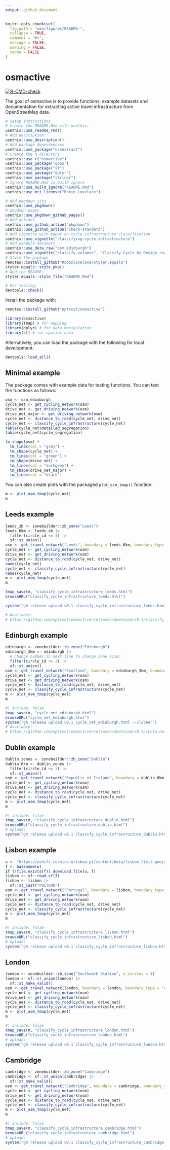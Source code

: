 ```yaml
---
output: github_document
---
```


<!-- README.md is generated from README.Rmd. Please edit that file -->

```r
knitr::opts_chunk$set(
  fig.path = "man/figures/README-",
  collapse = TRUE,
  comment = "#>",
  message = FALSE,
  warning = FALSE,
  cache = FALSE
)
```

# osmactive

<!-- badges: start -->
[![R-CMD-check](https://github.com/nptscot/osmactive/actions/workflows/R-CMD-check.yaml/badge.svg)](https://github.com/nptscot/osmactive/actions/workflows/R-CMD-check.yaml)

<!-- badges: end -->

The goal of osmactive is to provide functions, example datasets and documentation for extracting active travel infrastructure from OpenStreetMap data.

```r
# Setup instructions
# Create the README.Rmd with usethis:
usethis::use_readme_rmd()
# Add description:
usethis::use_description()
# Add package dependencies
usethis::use_package("osmextract")
# Create the R directory
usethis::use_r("osmactive")
usethis::use_package("geos")
usethis::use_package("sf")
usethis::use_package("dplyr")
usethis::use_package("stringr")
# Ignore README.Rmd in build ignore
usethis::use_build_ignore("README.Rmd")
usethis::use_mit_license("Robin Lovelace")

# Add pkgdown site
usethis::use_pkgdown()
# pkgdown pages
usethis::use_pkgdown_github_pages()
# Add actions
usethis::use_github_action("pkgdown")
usethis::use_github_action("check-standard")
# Add vignette with paper on cycle infrastructure classification
usethis::use_vignette("classifying-cycle-infrastructure")
# Add example datasets
usethis::use_data_raw("osm_edinburgh")
usethis::use_vignette("classify-volumes", "Classify Cycle by Design road volumes")
# Style the package
remotes::install_github("Robinlovelace/styler.equals")
styler.equals::style_pkg()
# And the README:
styler.equals::style_file("README.Rmd")
```

```r
# For testing:
devtools::check()
```

Install the package with:

```r
remotes::install_github("nptscot/osmactive")
```

```r
library(osmactive)
library(tmap) # for mapping
library(dplyr) # for data manipulation
library(sf) # for spatial data
```

Alternatively, you can load the package with the following for local development:

```r
devtools::load_all()
```

## Minimal example

The package comes with example data for testing functions.
You can test the functions as follows:

```r
osm <- osm_edinburgh
cycle_net <- get_cycling_network(osm)
drive_net <- get_driving_network(osm)
drive_net_major <- get_driving_network(osm)
cycle_net <- distance_to_road(cycle_net, drive_net)
cycle_net <- classify_cycle_infrastructure(cycle_net)
table(cycle_net$detailed_segregation)
table(cycle_net$cycle_segregation)
```

```r
tm_shape(osm) +
  tm_lines(col = "grey") +
  tm_shape(cycle_net) +
  tm_lines(col = "green") +
  tm_shape(drive_net) +
  tm_lines(col = "darkgrey") +
  tm_shape(drive_net_major) +
  tm_lines(col = "black")
```

You can also create plots with the packaged `plot_osm_tmap()` function:

```r
m <- plot_osm_tmap(cycle_net)
m
```

## Leeds example

```r
leeds_zb <- zonebuilder::zb_zone("Leeds")
leeds_6km <- leeds_zb |>
  filter(circle_id <= 3) |>
  sf::st_union()
osm <- get_travel_network("Leeds", boundary = leeds_6km, boundary_type = "clipsrc")
cycle_net <- get_cycling_network(osm)
drive_net <- get_driving_network(osm)
cycle_net <- distance_to_road(cycle_net, drive_net)
names(cycle_net)
cycle_net <- classify_cycle_infrastructure(cycle_net)
names(cycle_net)
m <- plot_osm_tmap(cycle_net)
m
```

```r
tmap_save(m, "classify_cycle_infrastructure_leeds.html")
browseURL("classify_cycle_infrastructure_leeds.html")

system("gh release upload v0.1 classify_cycle_infrastructure_leeds.html --clobber")

# Available:
# https://github.com/nptscot/osmactive/releases/download/v0.1/classify_cycle_infrastructure_leeds.html
```

## Edinburgh example

```r
edinburgh <- zonebuilder::zb_zone("Edinburgh")
edinburgh_3km <- edinburgh |>
  # Change number in next line to change zone size:
  filter(circle_id <= 2) |>
  sf::st_union()
osm <- get_travel_network("Scotland", boundary = edinburgh_3km, boundary_type = "clipsrc")
cycle_net <- get_cycling_network(osm)
drive_net <- get_driving_network(osm)
cycle_net <- distance_to_road(cycle_net, drive_net)
cycle_net <- classify_cycle_infrastructure(cycle_net)
m <- plot_osm_tmap(cycle_net)
m
```

<!-- Save an interactive version of the map to check the resu lts as follows: -->

```r
#| include: false
tmap_save(m, "cycle_net_edinburgh.html")
browseURL("cycle_net_edinburgh.html")
system("gh release upload v0.1 cycle_net_edinburgh.html --clobber")
# Available:
# https://github.com/nptscot/osmactive/releases/download/v0.1/cycle_net_edinburgh.html
```

## Dublin example

```r
dublin_zones <- zonebuilder::zb_zone("Dublin")
dublin_6km <- dublin_zones |>
  filter(circle_id <= 3) |>
  sf::st_union()
osm <- get_travel_network("Republic of Ireland", boundary = dublin_6km, boundary_type = "clipsrc")
cycle_net <- get_cycling_network(osm)
drive_net <- get_driving_network(osm)
cycle_net <- distance_to_road(cycle_net, drive_net)
cycle_net <- classify_cycle_infrastructure(cycle_net)
m <- plot_osm_tmap(cycle_net)
m
```

```r
#| include: false
tmap_save(m, "classify_cycle_infrastructure_dublin.html")
browseURL("classify_cycle_infrastructure_dublin.html")
# upload:
system("gh release upload v0.1 classify_cycle_infrastructure_dublin.html --clobber")
```

## Lisbon example

```r
u <- "https://ushift.tecnico.ulisboa.pt/content/data/lisbon_limit.geojson"
f <- basename(u)
if (!file.exists(f)) download.file(u, f)
lisbon <- sf::read_sf(f)
lisbon <- lisbon |>
  sf::st_cast("POLYGON")
osm <- get_travel_network("Portugal", boundary = lisbon, boundary_type = "clipsrc", force_vectortranslate = TRUE)
cycle_net <- get_cycling_network(osm)
drive_net <- get_driving_network(osm)
cycle_net <- distance_to_road(cycle_net, drive_net)
cycle_net <- classify_cycle_infrastructure(cycle_net)
m <- plot_osm_tmap(cycle_net)
m
```

```r
#| include: false
tmap_save(m, "classify_cycle_infrastructure_lisbon.html")
browseURL("classify_cycle_infrastructure_lisbon.html")
# upload:
system("gh release upload v0.1 classify_cycle_infrastructure_lisbon.html --clobber")
```

## London

```r
london <- zonebuilder::zb_zone("Southwark Station", n_circles = 1)
london <- sf::st_union(london) |>
  sf::st_make_valid()
osm <- get_travel_network(london, boundary = london, boundary_type = "clipsrc")
cycle_net <- get_cycling_network(osm)
drive_net <- get_driving_network(osm)
cycle_net <- distance_to_road(cycle_net, drive_net)
cycle_net <- classify_cycle_infrastructure(cycle_net)
m <- plot_osm_tmap(cycle_net)
m
```

```r
#| include: false
tmap_save(m, "classify_cycle_infrastructure_london.html")
browseURL("classify_cycle_infrastructure_london.html")
# upload:
system("gh release upload v0.1 classify_cycle_infrastructure_london.html --clobber")
```

## Cambridge

```r
cambridge <- zonebuilder::zb_zone("Cambridge")
cambridge <- sf::st_union(cambridge) |>
  sf::st_make_valid()
osm <- get_travel_network("Cambridge", boundary = cambridge, boundary_type = "clipsrc")
cycle_net <- get_cycling_network(osm)
drive_net <- get_driving_network(osm)
cycle_net <- distance_to_road(cycle_net, drive_net)
cycle_net <- classify_cycle_infrastructure(cycle_net)
m <- plot_osm_tmap(cycle_net)
m
```

```r
#| include: false
tmap_save(m, "classify_cycle_infrastructure_cambridge.html")
browseURL("classify_cycle_infrastructure_cambridge.html")
# upload:
system("gh release upload v0.1 classify_cycle_infrastructure_cambridge.html --clobber")
```